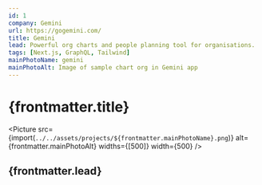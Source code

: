 ```yaml
---
id: 1
company: Gemini
url: https://gogemini.com/
title: Gemini
lead: Powerful org charts and people planning tool for organisations.
tags: [Next.js, GraphQL, Tailwind]
mainPhotoName: gemini
mainPhotoAlt: Image of sample chart org in Gemini app
---
```



# {frontmatter.title}

<Picture
  src={import(`../../assets/projects/${frontmatter.mainPhotoName}.png`)}
  alt={frontmatter.mainPhotoAlt}
  widths={[500]}
  width={500}
/>

## {frontmatter.lead}
